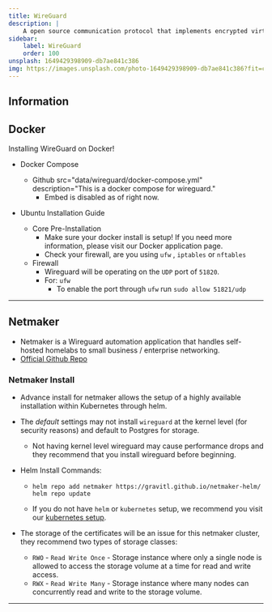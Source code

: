 ```yaml
---
title: WireGuard
description: |
    A open source communication protocol that implements encrypted virtual private networks.
sidebar:
    label: WireGuard
    order: 100
unsplash: 1649429398909-db7ae841c386
img: https://images.unsplash.com/photo-1649429398909-db7ae841c386?fit=crop&w=1400&h=700&q=75
---
```


## Information

## Docker

Installing WireGuard on Docker!

-   Docker Compose

    -   Github
        	src="data/wireguard/docker-compose.yml"
        	description="This is a docker compose for wireguard."
        - Embed is disabled as of right now.

-   Ubuntu Installation Guide
    -   Core Pre-Installation
        -   Make sure your docker install is setup! If you need more information, please visit our Docker application page.
        -   Check your firewall, are you using `ufw` , `iptables` or `nftables`
    -   Firewall
        -   Wireguard will be operating on the `UDP` port of `51820`.
        -   For: `ufw`
            -   To enable the port through `ufw` run `sudo allow 51821/udp`


---


## Netmaker

-   Netmaker is a Wireguard automation application that handles self-hosted homelabs to small business / enterprise networking.
-   [Official Github Repo](https://github.com/gravitl/netmaker)

### Netmaker Install

-   Advance install for netmaker allows the setup of a highly available installation within Kubernetes through helm.
-   The _default_ settings may not install `wireguard` at the kernel level (for security reasons) and default to Postgres for storage.
    -   Not having kernel level wireguard may cause performance drops and they recommend that you install wireguard before beginning.
-   Helm Install Commands:

    -   ```shell
        helm repo add netmaker https://gravitl.github.io/netmaker-helm/
        helm repo update
        ```

    -   If you do not have `helm` or `kubernetes` setup, we recommend you visit our [kubernetes setup](https://kbve.com/application/k8s).

-   The storage of the certificates will be an issue for this netmaker cluster, they recommend two types of storage classes:
    -   `RWO` - `Read Write Once` - Storage instance where only a single node is allowed to access the storage volume at a time for read and write access.
    -   `RWX` - `Read Write Many` - Storage instance where many nodes can concurrently read and write to the storage volume.

---
